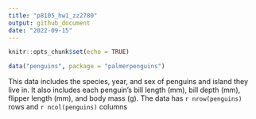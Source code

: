 ```yaml
---
title: "p8105_hw1_zz2780"
output: github_document
date: "2022-09-15"
---
```


```r
knitr::opts_chunk$set(echo = TRUE)
```

```r
data("penguins", package = "palmerpenguins")
```

This data includes the species, year, and sex of penguins and island they live in. It also includes each penguin's bill length (mm), bill depth (mm), flipper length (mm), and body mass (g).
The data has `r nrow(penguins)` rows and `r ncol(penguins)` columns